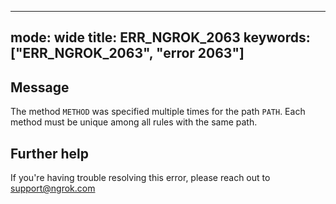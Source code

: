 
---
mode: wide
title: ERR_NGROK_2063
keywords: ["ERR_NGROK_2063", "error 2063"]
---

## Message
The method `METHOD` was specified multiple times for the path `PATH`. Each method must be unique among all rules with the same path.




## Further help
If you're having trouble resolving this error, please reach out to [support@ngrok.com](mailto:support@ngrok.com?subject=Help%20with%20ERR_NGROK_2063)


